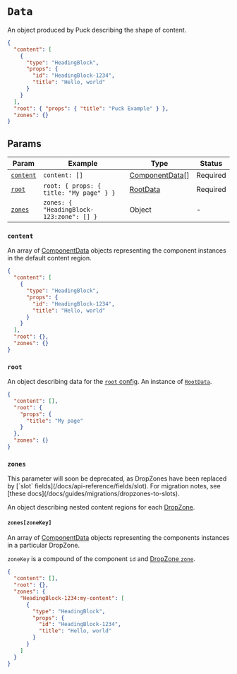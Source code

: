 
# `Data`

An object produced by Puck describing the shape of content.

```json showLineNumbers copy
{
  "content": [
    {
      "type": "HeadingBlock",
      "props": {
        "id": "HeadingBlock-1234",
        "title": "Hello, world"
      }
    }
  ],
  "root": { "props": { "title": "Puck Example" } },
  "zones": {}
}
```

## Params

| Param                 | Example                                  | Type                                                             | Status   |
| --------------------- | ---------------------------------------- | ---------------------------------------------------------------- | -------- |
| [`content`](#content) | `content: []`                            | [ComponentData](/docs/api-reference/data-model/component-data)[] | Required |
| [`root`](#root)       | `root: { props: { title: "My page" } }`  | [RootData](/docs/api-reference/root-data)                        | Required |
| [`zones`](#zones)     | `zones: { "HeadingBlock-123:zone": [] }` | Object                                                           | -        |

### `content`

An array of [ComponentData](/docs/api-reference/data-model/component-data) objects representing the component instances in the default content region.

```json showLineNumbers copy {2-9}
{
  "content": [
    {
      "type": "HeadingBlock",
      "props": {
        "id": "HeadingBlock-1234",
        "title": "Hello, world"
      }
    }
  ],
  "root": {},
  "zones": {}
}
```

### `root`

An object describing data for the [`root` config](/docs/api-reference/configuration/config#root). An instance of [`RootData`](/docs/api-reference/root-data).

```json showLineNumbers copy {3-7}
{
  "content": [],
  "root": {
    "props": {
      "title": "My page"
    }
  },
  "zones": {}
}
```

### `zones`

<Callout>
  This parameter will soon be deprecated, as DropZones have been replaced by
  [`slot` fields](/docs/api-reference/fields/slot). For migration notes, see
  [these docs](/docs/guides/migrations/dropzones-to-slots).
</Callout>

An object describing nested content regions for each [DropZone](/docs/api-reference/components/drop-zone).

#### `zones[zoneKey]`

An array of [ComponentData](/docs/api-reference/data-model/component-data) objects representing the components instances in a particular DropZone.

`zoneKey` is a compound of the component `id` and [DropZone `zone`](/docs/api-reference/components/drop-zone#zone).

```json showLineNumbers copy {5-13}
{
  "content": [],
  "root": {},
  "zones": {
    "HeadingBlock-1234:my-content": [
      {
        "type": "HeadingBlock",
        "props": {
          "id": "HeadingBlock-1234",
          "title": "Hello, world"
        }
      }
    ]
  }
}
```
